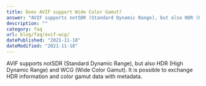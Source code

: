 ```yaml
---
title: Does AVIF support Wide Color Gamut?
answer: "AVIF supports notSDR (Standard Dynamic Range), but also HDR (High Dynamic Range) and WCG (Wide Color Gamut). It is possible to exchange HDR information and color gamut data with metadata."
description: ""
category: faq
url: blog/faq/avif-wcg/
datePublished: "2021-11-18"
dateModified: "2021-11-18"
---
```


AVIF supports notSDR (Standard Dynamic Range), but also HDR (High Dynamic Range) and WCG (Wide Color Gamut). It is possible to exchange HDR information and color gamut data with metadata.
